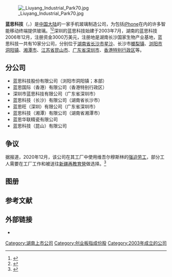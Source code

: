 {{Infobox company
|company_name = 蓝思科技股份有限公司
|company_logo = 
|company_type = [[上市公司|上市公司]]
|company_slogan = 
|market_information = 
|foundation = 2003年7月
|location = {{CHN}}[[湖南省|湖南省]][[浏阳市|浏阳市]][[洞阳镇|洞阳镇]]（本部）
|zip_code =  
|telephone_no =  
|founder = [[周群飞|周群飞]]
|president = 
|num_employees  = 
|industry = [[轻工业|轻工业]]
|products = 视窗触控防护玻璃面板、触控模组及视窗触控防护新材料
|revenue  = {{decrease}} [[人民币|RMB￥]]8823.19万元-1.1亿元（2018年第一季度）<ref>{{cite news |author1=张译予 |title=蓝思科技跌停市值蒸发超60亿 周群飞早已让出女首富宝座 |url=https://www.jiemian.com/article/2047100.html |accessdate=2020-07-08 |work=界面 |date=2018-04-10 |archive-date=2020-04-04 |archive-url=https://web.archive.org/web/20200404085740/https://www.jiemian.com/article/2047100.html |dead-url=no }}</ref>
|net_income = 
|slogan= 以人为本，诚信务实，勇于创新，乐于奉献
|homepage = {{URL|http://www.hnlens.com/}}
}}
[[File:_Liuyang_Industrial_Park70.jpg|thumb]]

'''蓝思科技'''（{{lang-en|Lens Technology}}，{{szse|300433}}）是[[中国大陆|中国大陆]]的一家手机玻璃制造公司，为包括[[iPhone|iPhone]]在内的许多智能移动终端提供玻璃。<ref>{{Cite web|url=https://m.21jingji.com/article/20180518/herald/ca06941c0cf99f4fc139788bd28a1dd6.html|title=蓝思科技跌停市值蒸发超60亿 周群飞早已让出女首富宝座|accessdate=2018-08-22|date=2018-04-10|work=界面|archive-date=2018-08-22|archive-url=https://web.archive.org/web/20180822113516/https://m.21jingji.com/article/20180518/herald/ca06941c0cf99f4fc139788bd28a1dd6.html|dead-url=no}}</ref><ref>{{Cite web|url=http://epaper.21jingji.com/html/2016-09/19/content_46948.htm|title=苹果光环下的蓝思科技|accessdate=2018-08-22|date=2016-09-19|work=21世纪经济报道|archive-date=2018-08-22|archive-url=https://web.archive.org/web/20180822113515/http://epaper.21jingji.com/html/2016-09/19/content_46948.htm|dead-url=no}}</ref>深圳的蓝思科技始建于2003年7月，湖南的蓝思科技2006年12月，注册资金3000万美元，注册地是湖南长沙国家生物产业基地，蓝思科技一共有10家分公司，分别位于[[湖南省|湖南省]][[长沙市|长沙市]][[星沙|星沙]]、长沙市[[榔梨镇|榔梨镇]]、[[浏阳市|浏阳市]][[洞阳镇|洞阳镇]]、[[湘潭市|湘潭市]]、[[江苏省|江苏省]][[昆山市|昆山市]]、[[广东省|广东省]][[深圳市|深圳市]]、[[香港特别行政区|香港特别行政区]]等。

==分公司==
*蓝思科技股份有限公司（浏阳市洞阳镇；本部）
*蓝思国际（香港）有限公司（香港特别行政区）
*深圳市蓝思科技有限公司（广东省深圳市）
*蓝思科技（长沙）有限公司（湖南省长沙市）
*蓝思旺（深圳）有限公司（广东省深圳市）
*蓝思科技（湘潭）有限公司（湖南省湘潭市）
*蓝思华联精瓷有限公司
*蓝思科技（昆山）有限公司

==争议==
据报道，2020年12月，该公司在其工厂中使用维吾尔穆斯林的[[強迫勞動|强迫劳工]]，部分工人需要在工厂工作和被送往[[新疆再教育營|新疆再教育營]]做选择。<ref>{{Cite news|last=Albergotti|first=Reed|date=29 December 2020|title=Apple's longtime supplier accused of using forced labor in China|language=en-US|work=Washington Post|url=https://www.washingtonpost.com/technology/2020/12/29/lens-technology-apple-uighur/|url-status=live|access-date=2020-12-29|issn=0190-8286}}</ref>

==图册==
{{multiple image
| align     = center
| direction = horizontal 
| width     = 250
| header    = 蓝思科技浏阳市洞阳镇本部。
| image1    = Liuyang Industrial Park81.jpg
| caption1  = 蓝思科技本部应聘中心。
| image2    = Liuyang Industrial Park75.jpg
| caption2  = 蓝思科技本部宿舍。
| image3    = Liuyang Industrial Park69.jpg
| caption3  = 蓝思科技本部购物中心。
| image4    = Liuyang Industrial Park80.jpg
| caption4  = 蓝思科技篮球场。
}}

==参考文献==
{{reflist}}

==外部链接==
{{Commons category|Lens Technology}}
*{{Official website|1=http://www.hnlens.com/ }}
{{coord|28.224744|N|113.418241|E|type:company_region:China|format=dms|display=title}}
{{CSI-300}}
{{SZSECI}}
{{DEFAULTSORT:Lan蓝思科技}}
[[Category:湖南上市公司|Category:湖南上市公司]]
[[Category:创业板指成份股|Category:创业板指成份股]]
[[Category:2003年成立的公司|Category:2003年成立的公司]]